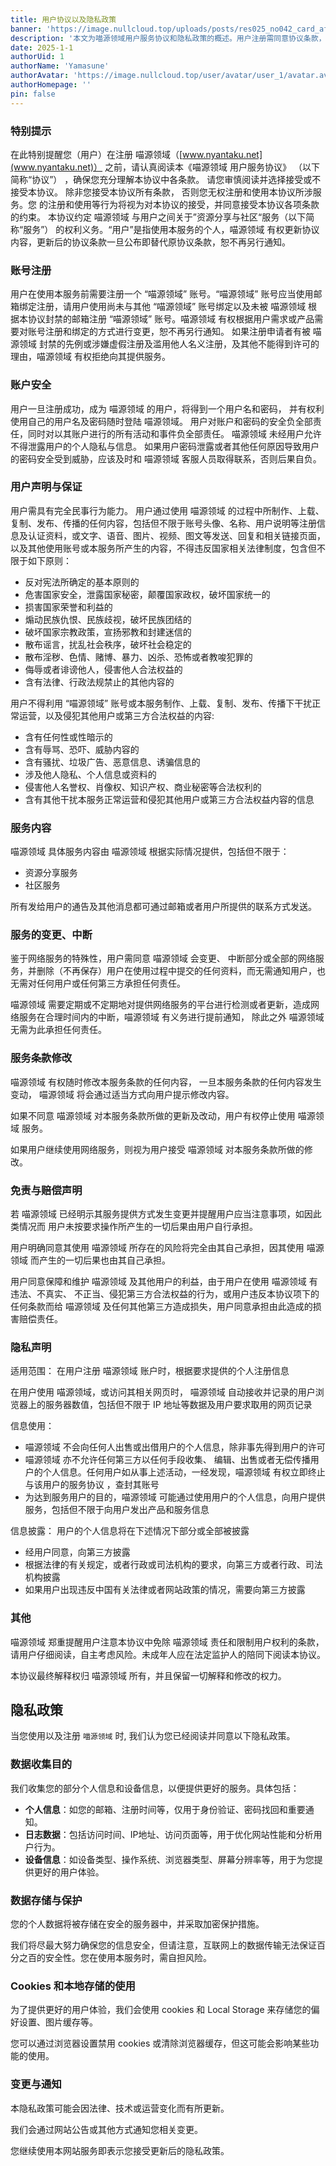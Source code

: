 ```yaml
---
title: 用户协议以及隐私政策
banner: 'https://image.nullcloud.top/uploads/posts/res025_no042_card_after_training.avif'
description: '本文为喵源领域用户服务协议和隐私政策的概述。用户注册需同意协议条款，账号安全由用户负责。用户需遵守法律法规，不得发布违法或侵权内容。喵源领域提供资源分享和社区服务，可能变更或中断服务。隐私政策说明收集个人信息、日志数据和设备信息的目的，数据将加密存储并采取保护措施。使用cookies和本地存储优化用户体验。协议和隐私政策可能更新，继续使用即视为接受变更。'
date: 2025-1-1
authorUid: 1
authorName: 'Yamasune'
authorAvatar: 'https://image.nullcloud.top/user/avatar/user_1/avatar.avif'
authorHomepage: ''
pin: false
---
```




### 特别提示

在此特别提醒您（用户）在注册 喵源领域（[www.nyantaku.net](www.nyantaku.net)） 之前，请认真阅读本《喵源领域 用户服务协议》 （以下简称“协议”） ，确保您充分理解本协议中各条款。 请您审慎阅读并选择接受或不接受本协议。 除非您接受本协议所有条款， 否则您无权注册和使用本协议所涉服务。您 的注册和使用等行为将视为对本协议的接受，并同意接受本协议各项条款的约束。 本协议约定 喵源领域 与用户之间关于”资源分享与社区“服务（以下简称“服务”） 的权利义务。“用户”是指使用本服务的个人，喵源领域 有权更新协议内容，更新后的协议条款一旦公布即替代原协议条款，恕不再另行通知。

### 账号注册

用户在使用本服务前需要注册一个 “喵源领域” 账号。“喵源领域” 账号应当使用邮箱绑定注册，请用户使用尚未与其他 “喵源领域” 账号绑定以及未被 喵源领域 根据本协议封禁的邮箱注册 “喵源领域” 账号。喵源领域 有权根据用户需求或产品需要对账号注册和绑定的方式进行变更，恕不再另行通知。 如果注册申请者有被 喵源领域 封禁的先例或涉嫌虚假注册及滥用他人名义注册，及其他不能得到许可的理由，喵源领域 有权拒绝向其提供服务。

### 账户安全

用户一旦注册成功，成为 喵源领域 的用户，将得到一个用户名和密码， 并有权利使用自己的用户名及密码随时登陆 喵源领域。 用户对账户和密码的安全负全部责任，同时对以其账户进行的所有活动和事件负全部责任。 喵源领域 未经用户允许不得泄露用户的个人隐私与信息。 如果用户密码泄露或者其他任何原因导致用户的密码安全受到威胁，应该及时和 喵源领域 客服人员取得联系，否则后果自负。

### 用户声明与保证

用户需具有完全民事行为能力。 用户通过使用 喵源领域 的过程中所制作、上载、复制、发布、传播的任何内容，包括但不限于账号头像、名称、用户说明等注册信息及认证资料，或文字、语音、图片、视频、图文等发送、回复和相关链接页面，以及其他使用账号或本服务所产生的内容，不得违反国家相关法律制度，包含但不限于如下原则：

- 反对宪法所确定的基本原则的
- 危害国家安全，泄露国家秘密，颠覆国家政权，破坏国家统一的
- 损害国家荣誉和利益的
- 煽动民族仇恨、民族歧视，破坏民族团结的
- 破坏国家宗教政策，宣扬邪教和封建迷信的
- 散布谣言，扰乱社会秩序，破坏社会稳定的
- 散布淫秽、色情、赌博、暴力、凶杀、恐怖或者教唆犯罪的
- 侮辱或者诽谤他人，侵害他人合法权益的
- 含有法律、行政法规禁止的其他内容的

用户不得利用 “喵源领域” 账号或本服务制作、上载、复制、发布、传播下干扰正常运营，以及侵犯其他用户或第三方合法权益的内容:

- 含有任何性或性暗示的
- 含有辱骂、恐吓、威胁内容的
- 含有骚扰、垃圾广告、恶意信息、诱骗信息的
- 涉及他人隐私、个人信息或资料的
- 侵害他人名誉权、肖像权、知识产权、商业秘密等合法权利的
- 含有其他干扰本服务正常运营和侵犯其他用户或第三方合法权益内容的信息

### 服务内容

喵源领域 具体服务内容由 喵源领域 根据实际情况提供，包括但不限于：

- 资源分享服务
- 社区服务

所有发给用户的通告及其他消息都可通过邮箱或者用户所提供的联系方式发送。

### 服务的变更、中断

鉴于网络服务的特殊性，用户需同意 喵源领域 会变更、 中断部分或全部的网络服务，并删除（不再保存）用户在使用过程中提交的任何资料，而无需通知用户，也无需对任何用户或任何第三方承担任何责任。

喵源领域 需要定期或不定期地对提供网络服务的平台进行检测或者更新，造成网络服务在合理时间内的中断，喵源领域 有义务进行提前通知， 除此之外 喵源领域 无需为此承担任何责任。

### 服务条款修改

喵源领域 有权随时修改本服务条款的任何内容， 一旦本服务条款的任何内容发生变动， 喵源领域 将会通过适当方式向用户提示修改内容。

如果不同意 喵源领域 对本服务条款所做的更新及改动，用户有权停止使用 喵源领域 服务。

如果用户继续使用网络服务，则视为用户接受 喵源领域 对本服务条款所做的修改。

### 免责与赔偿声明

若 喵源领域 已经明示其服务提供方式发生变更并提醒用户应当注意事项，如因此类情况而 用户未按要求操作所产生的一切后果由用户自行承担。

用户明确同意其使用 喵源领域 所存在的风险将完全由其自己承担，因其使用 喵源领域 而产生的一切后果也由其自己承担。

用户同意保障和维护 喵源领域 及其他用户的利益，由于用户在使用 喵源领域 有违法、不真实、 不正当、侵犯第三方合法权益的行为，或用户违反本协议项下的任何条款而给 喵源领域 及任何其他第三方造成损失，用户同意承担由此造成的损害赔偿责任。

### 隐私声明

适用范围： 在用户注册 喵源领域 账户时，根据要求提供的个人注册信息

在用户使用 喵源领域，或访问其相关网页时， 喵源领域 自动接收并记录的用户浏览器上的服务器数值，包括但不限于 IP 地址等数据及用户要求取用的网页记录

信息使用：

- 喵源领域 不会向任何人出售或出借用户的个人信息，除非事先得到用户的许可
- 喵源领域 亦不允许任何第三方以任何手段收集、 编辑、出售或者无偿传播用户的个人信息。任何用户如从事上述活动，一经发现，喵源领域 有权立即终止与该用户的服务协议 ，查封其账号
- 为达到服务用户的目的，喵源领域 可能通过使用用户的个人信息，向用户提供服务，包括但不限于向用户发出产品和服务信息

信息披露： 用户的个人信息将在下述情况下部分或全部被披露

- 经用户同意，向第三方披露
- 根据法律的有关规定，或者行政或司法机构的要求，向第三方或者行政、司法机构披露
- 如果用户出现违反中国有关法律或者网站政策的情况，需要向第三方披露

### 其他

喵源领域 郑重提醒用户注意本协议中免除 喵源领域 责任和限制用户权利的条款，请用户仔细阅读，自主考虑风险。未成年人应在法定监护人的陪同下阅读本协议。

本协议最终解释权归 喵源领域 所有，并且保留一切解释和修改的权力。

## 隐私政策

当您使用以及注册 `喵源领域` 时, 我们认为您已经阅读并同意以下隐私政策。

### 数据收集目的

我们收集您的部分个人信息和设备信息，以便提供更好的服务。具体包括：

- **个人信息**：如您的邮箱、注册时间等，仅用于身份验证、密码找回和重要通知。
- **日志数据**：包括访问时间、IP地址、访问页面等，用于优化网站性能和分析用户行为。
- **设备信息**：如设备类型、操作系统、浏览器类型、屏幕分辨率等，用于为您提供更好的用户体验。

### 数据存储与保护

您的个人数据将被存储在安全的服务器中，并采取加密保护措施。

我们将尽最大努力确保您的信息安全，但请注意，互联网上的数据传输无法保证百分之百的安全性。您在使用本服务时，需自担风险。

### Cookies 和本地存储的使用

为了提供更好的用户体验，我们会使用 cookies 和 Local Storage 来存储您的偏好设置、图片缓存等。

您可以通过浏览器设置禁用 cookies 或清除浏览器缓存，但这可能会影响某些功能的使用。

### 变更与通知

本隐私政策可能会因法律、技术或运营变化而有所更新。

我们会通过网站公告或其他方式通知您相关变更。

您继续使用本网站服务即表示您接受更新后的隐私政策。
